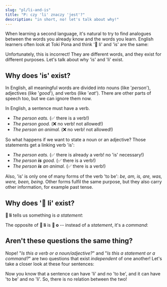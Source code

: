 ```yaml
---
slug: "pl/li-and-is"
title: "P: czy 'li' znaczy 'jest'?"
description: "in short, no! let's talk about why!"
---
```



When learning a second language, it's natural to try to find analogues between the words you already know and the words you learn. English learners often look at Toki Pona and think '󱤧 li' and 'is' are the same:

<List>
  <Sentence sp="󱥴<b>󱤧</b>󱥔" sl="waso <b>li</b> pona." m="The bird <b>is</b> good." />
</List>

Unfortunately, this is incorrect! They are different words, and they exist for different purposes. Let's talk about why 'is' and 'li' exist.

## Why does 'is' exist?

In English, all meaningful words are divided into nouns (like '*person*'), adjectives (like '*good*'), and verbs (like '*eat*'). There are other parts of speech too, but we can ignore them now.

In English, a sentence must have a verb.
* *The person eats.* (✅ there is a verb!)
* *The person good.* (❌ no verb! not allowed!)
* *The person an animal.* (❌ no verb! not allowed!)

So what happens if we want to state a noun or an adjective? Those statements get a linking verb 'is':

* *The person eats.* (✅ there is already a verb! no 'is' necessary!)
* *The person **is** good.* (✅ there is a verb!)
* *The person **is** an animal.* (✅ there is a verb!)

Also, 'is' is only one of many forms of the verb 'to be': *be, am, is, are, was, were, been, being*. Other forms fulfil the same purpose, but they also carry other information, for example past tense.

## Why does '󱤧 li' exist?

**󱤧 li** tells us something is *a statement*:

<List>
  <Word sl="jan li moku." m="The person eats." />
  <Word sl="jan li pona." m="The person is good." />
  <Word sl="jan li soweli." m="The person is an animal." />
</List>

The opposite of **󱤧 li** is **󱥄 o** -- instead of a *statement*, it's a *command*:

<List>
  <Word sl="jan o moku!" m="Person, eat!" />
  <Word sl="jan o pona!" m="Person, be good!" />
  <Word sl="jan o soweli!" m="Person, be an animal!" />
</List>

## Aren't these questions the same thing?

Nope! "*Is this a verb or a noun/adjective?*" and "*Is this a statement or a command?*" are two questions that exist *independent* of one another! Let's take a closer look at these four sentences:

<List>
  <Word sl="jan li moku." m="The person eats.<br />Statement → 󱤧 li. Verb → no 'to be'." />
  <Word sl="jan li pona." m="The person is good.<br />Statement → 󱤧 li. Adjective → needs 'to be'." />
  <Word sl="jan o moku!" m="Person, eat!<br />Command → 󱥄 o. Verb → no 'to be'." />
  <Word sl="jan o pona!" m="Person, be good!<br />Command → 󱥄 o. Adjective → needs 'to be'." />
</List>

Now you know that a sentence can have 'li' and no 'to be', and it can have 'to be' and no 'li'. So, there is no relation between the two!
